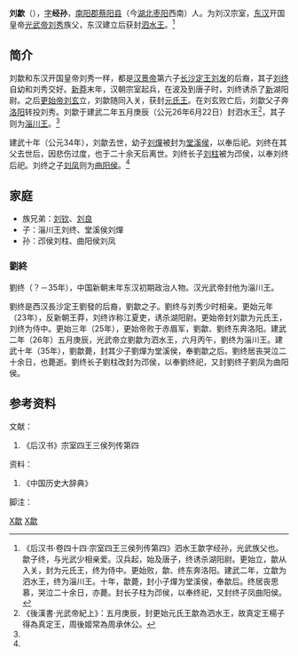 {{Otheruses|other=西汉上乡侯|刘歙 (上乡侯)}}
{{東亞男性歷史人物
|名稱 =泗水王刘歙
|身份 =刘汉宗室
|國家 =汉
|時代 =汉
|最高職務 =
|前任 = 
|繼任 = 
|姓 =刘
|名 =歙
|姓名 =刘歙
|字 =经孙
|官職 =
|封爵 =泗水王
|封地 =[[泗水国|泗水国]]
|籍貫 =
|出身地 =
|府邸 =
|世系 = 
|初名 =
|小字 =
|別名 =
|號 =
|其他名號 =
|出生地點 =
|諡號 =
|父親 =
|嫡母 =
|母親 =
|兄弟 =刘钦、刘良
|子 =刘终、刘燀
|其他親屬 =刘秀

}}
'''刘歙'''（{{bd|前1世紀||34年|catIdx=H汉}}），[[表字|字]]'''经孙'''，[[南阳郡|南阳郡]][[蔡阳县|蔡阳县]]（今[[湖北|湖北]][[枣阳|枣阳]]西南）人。为刘汉宗室，[[东汉|东汉]]开国皇帝[[光武帝|光武帝]][[刘秀|刘秀]]族父，东汉建立后获封[[泗水王|泗水王]]。<ref name=houhan1>《后汉书·卷四十四·宗室四王三侯列传第四》泗水王歙字经孙，光武族父也。歙子终，与光武少相亲爱。汉兵起，始及唐子，终诱杀湖阳尉。更始立，歙从入关，封为元氏王，终为侍中。更始败，歙、终东奔洛阳。建武二年，立歙为泗水王，终为淄川王。十年，歙薨，封小子燀为堂溪侯，奉歙后。终居丧思慕，哭泣二十余日，亦薨。封长子柱为邔侯，以奉终祀，又封终子凤曲阳侯。</ref>

== 简介 ==
刘歙和东汉开国皇帝刘秀一样，都是[[汉景帝|汉景帝]]第六子[[长沙定王|长沙定王]][[刘发|刘发]]的后裔，其子[[刘终|刘终]]自幼和刘秀交好。[[新莽|新莽]]末年，汉朝宗室起兵，在波及到唐子时，刘终诱杀了[[新莽|新]]湖阳尉。之后[[更始帝|更始帝]][[刘玄|刘玄]]立，刘歙随同入关，获封[[元氏王|元氏王]]。在刘玄败亡后，刘歙父子奔[[洛阳|洛阳]]转投刘秀。刘歙于建武二年五月庚辰（公元26年6月22日）封泗水王<ref>《後漢書·光武帝紀上》：五月庚辰，封更始元氏王歙為泗水王，故真定王楊子得為真定王，周後姬常為周承休公。</ref>，其子则为[[淄川王|淄川王]]。<ref name=houhan1 />

建武十年（公元34年），刘歙去世，幼子[[刘燀|刘燀]]被封为[[堂溪侯|堂溪侯]]，以奉后祀。刘终在其父去世后，因悲伤过度，也于二十余天后离世。刘终长子[[刘柱|刘柱]]被为邔侯，以奉刘终后祀。刘终之子[[劉鳳_(東漢)|刘凤]]则为[[曲阳侯|曲阳侯]]。<ref name=houhan1 />

==家庭==

*族兄弟：[[刘钦|刘钦]]、[[刘良_(赵王)|刘良]]
*子：淄川王刘终、堂溪侯刘燀
*孙：邔侯刘柱、曲阳侯刘凤

===劉終===
劉终（？－35年），中国新朝末年东汉初期政治人物。汉光武帝封他为淄川王。

劉终是西汉長沙定王劉發的后裔，劉歙之子。劉终与刘秀少时相亲。更始元年（23年），反新朝王莽，刘终诈称江夏吏，诱杀湖阳尉。更始帝封刘歙为元氏王，刘终为侍中。更始三年（25年），更始帝败于赤眉军，劉歙、劉终东奔洛阳。建武二年（26年）五月庚辰，光武帝立劉歙为泗水王，六月丙午，劉终为淄川王。建武十年（35年），劉歙薨，封其少子劉燀为堂溪侯，奉劉歙之后。劉终居丧哭泣二十余日，也薨逝。劉终长子劉柱改封为邔侯，以奉劉终祀，又封劉终子劉凤为曲阳侯。

==参考资料==

;文献：
{{ReflistH}}
#《后汉书》宗室四王三侯列传第四
{{ReflistF}}
;资料：
{{ReflistH}}
#《中国历史大辞典》
{{ReflistF}}
;脚注：
{{Reflist|2}}

[[Category:东汉诸侯王|X歙]]
[[Category:刘姓|X歙]]